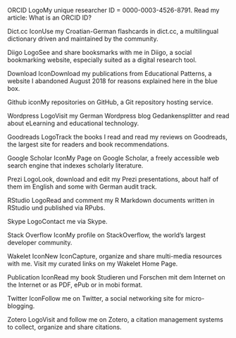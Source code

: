 ORCID LogoMy unique researcher ID = 0000-0003-4526-8791. Read my
article: What is an ORCID ID?

Dict.cc IconUse my Croatian-German flashcards in dict.cc, a multilingual
dictionary driven and maintained by the community.

Diigo LogoSee and share booksmarks with me in Diigo, a social
bookmarking website, especially suited as a digital research tool.

Download IconDownload my publications from Educational Patterns, a
website I abandoned August 2018 for reasons explained here in the blue
box.

Github iconMy repositories on GitHub, a Git repository hosting service.

Wordpress LogoVisit my German Wordpress blog Gedankensplitter and read
about eLearning and educational technology.

Goodreads LogoTrack the books I read and read my reviews on Goodreads,
the largest site for readers and book recommendations.

Google Scholar IconMy Page on Google Scholar, a freely accessible web
search engine that indexes scholarly literature.

Prezi LogoLook, download and edit my Prezi presentations, about half of
them im English and some with German audit track.

RStudio LogoRead and comment my R Markdown documents written in RStudio
und published via RPubs.

Skype LogoContact me via Skype.

Stack Overflow IconMy profile on StackOverflow, the world's largest
developer community.

Wakelet IconNew IconCapture, organize and share multi-media resources
with me. Visit my curated links on my Wakelet Home Page.

Publication IconRead my book Studieren und Forschen mit dem Internet on
the Internet or as PDF, ePub or in mobi format.

Twitter IconFollow me on Twitter, a social networking site for
micro-blogging.

Zotero LogoVisit and follow me on Zotero, a citation management systems
to collect, organize and share citations.
